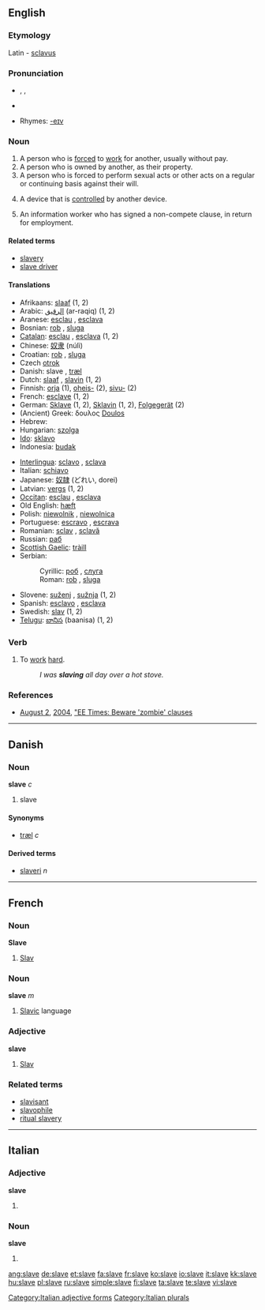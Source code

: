 {{wikipedia|dab=slave (disambiguation)|slave}}
==English==

===Etymology===
Latin - [[sclavus]]

===Pronunciation===
*{{AHD|slāv}}, {{IPA|/sleɪv/}}, {{SAMPA|/sleIv/}}
*{{audio|en-us-slave.ogg|Audio (US)}}

*Rhymes: [[Rhymes:English:-eɪv|-eɪv]]

===Noun===
{{wikipedia}}
{{en-noun}}

# A person who is [[force]]d to [[work]] for another, usually without pay.
# A person who is owned by another, as their property.
# A person who is forced to perform sexual acts or other acts on a regular or continuing basis against their will.
# {{engineering}} A device that is [[control]]led by another device.
# {{engineering}} An information worker who has signed a non-compete clause, in return for employment.

====Related terms====
*[[slavery]]
*[[slave driver]]

====Translations====
{{top}}
*Afrikaans: [[slaaf]] (1, 2)
*Arabic: [[الرقيق]] (ar-raqiq) (1, 2)
*Aranese: [[esclau]] {{m}}, [[esclava]] {{f}}
*Bosnian: [[rob#Bosnian|rob]] {{m}}, [[sluga]] {{f}}
*[[Catalan]]: [[esclau]] {{m}}, [[esclava]] {{f}} (1, 2)
*Chinese: [[奴隶]] (núlì)
*Croatian: [[rob#Croatian|rob]] {{m}}, [[sluga]] {{f}}
*Czech [[otrok]] {{m}}
*Danish: slave {{c}}, [[træl]] {{c}}
*Dutch: [[slaaf]] {{m}}, [[slavin]] {{f}} (1, 2)
*Finnish: [[orja]] (1), [[oheis-]] (2), [[sivu-]] (2)
*French: [[esclave]] (1, 2)
*German: [[Sklave]] {{m}} (1, 2), [[Sklavin]] {{f}} (1, 2), [[Folgegerät]] {{n}} (2)
*(Ancient) Greek: δουλος [[Doulos]]
*Hebrew: {{he-translation|עבד|eved}}
*Hungarian: [[szolga]]
*[[Ido]]: [[sklavo]]
*Indonesia: [[budak]]
{{mid}}
*[[Interlingua]]: [[sclavo]] {{m}}, [[sclava]] {{f}}
*Italian: [[schiavo]]
*Japanese: [[奴隷]] (どれい, dorei)
*Latvian: [[vergs]] {{m}} (1, 2)
*[[Occitan]]: [[esclau]] {{m}}, [[esclava]] {{f}}
*Old English: [[hæft]]
*Polish: [[niewolnik]] {{m}}, [[niewolnica]] {{f}}
*Portuguese: [[escravo]] {{m}}, [[escrava]] {{f}}
*Romanian: [[sclav]] {{m}}, [[sclavă]] {{f}}
*Russian: [[раб]]
*[[Scottish Gaelic]]: [[tràill]] {{f}}
*Serbian:
*:Cyrillic: [[роб#Serbian|роб]] {{m}}, [[слуга]] {{f}}
*:Roman: [[rob#Serbian|rob]] {{m}}, [[sluga#Serbian|sluga]] {{f}}
*Slovene: [[suženj]] {{m}}, [[sužnja]] {{f}} (1, 2)
*Spanish: [[esclavo]] {{m}}, [[esclava]] {{f}}
*Swedish: [[slav]] {{c}} (1, 2)
*[[Telugu]]: [[బానిస]] (baanisa) (1, 2)
{{bottom}}

===Verb===
{{en-verb|slav|ing}}

# {{intransitive}} To [[work]] [[hard]].
#:''I was '''slaving''' all day over a hot stove.''

===References===
* [[August 2]], [[2004]], [http://www.eet.com/issue/fp/showArticle.jhtml?articleId=26100928 "EE Times: Beware 'zombie' clauses]

----

==Danish==

===Noun===
'''slave''' ''c''

# slave

====Synonyms====
*[[træl]] ''c''

====Derived terms====
*[[slaveri]] ''n''

----

==French==

===Noun===
'''Slave'''

# [[Slav]]

===Noun===
'''slave''' ''m''

# [[Slavic]] language

===Adjective===
'''slave'''

# [[Slav]]

===Related terms===
*[[slavisant]]
*[[slavophile]]
*[[ritual slavery]]

----

==Italian==

===Adjective===
'''slave''' {{f}}

# {{plural of|slavo#Adjective|slavo}}

===Noun===
'''slave''' {{f}}

# {{plural of|slavo#Noun|slavo}}

[[Category:Italian adjective forms]]
[[Category:Italian plurals]]

[[ang:slave]]
[[de:slave]]
[[et:slave]]
[[fa:slave]]
[[fr:slave]]
[[ko:slave]]
[[io:slave]]
[[it:slave]]
[[kk:slave]]
[[hu:slave]]
[[pl:slave]]
[[ru:slave]]
[[simple:slave]]
[[fi:slave]]
[[ta:slave]]
[[te:slave]]
[[vi:slave]]
